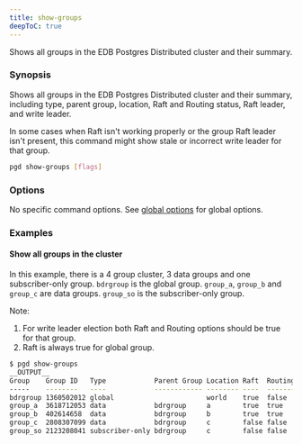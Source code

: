 ```yaml
---
title: show-groups
deepToC: true
---
```


Shows all groups in the EDB Postgres Distributed cluster and their summary.

### Synopsis

Shows all groups in the EDB Postgres Distributed cluster and their summary, including type, parent group, location, Raft and Routing status, Raft leader, and write leader.

In some cases when Raft isn't working properly or the group Raft leader isn't present, this command might show stale or incorrect write leader for that group.


```sh
pgd show-groups [flags]
```

### Options

No specific command options. See [global options](../command_ref#global-options) for global options.

### Examples


#### Show all groups in the cluster

In this example, there is a 4 group cluster, 3 data groups and one subscriber-only group. `bdrgroup` is the global group. `group_a`, `group_b` and `group_c` are data groups. `group_so` is the subscriber-only group.

Note:
1. For write leader election both Raft and Routing options should be true for that group.
2. Raft is always true for global group.

```bash
$ pgd show-groups
__OUTPUT__
Group    Group ID   Type            Parent Group Location Raft  Routing Raft Leader Write Leader
-----    --------   ----            ------------ -------- ----  ------- ----------- ------------
bdrgroup 1360502012 global                       world    true  false   bdr-a2
group_a  3618712053 data            bdrgroup     a        true  true    bdr-a2      bdr-a1
group_b  402614658  data            bdrgroup     b        true  true    bdr-b1      bdr-b1
group_c  2808307099 data            bdrgroup     c        false false
group_so 2123208041 subscriber-only bdrgroup     c        false false
```


